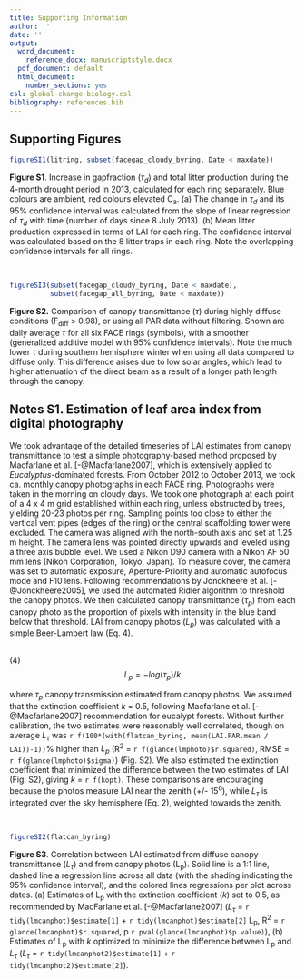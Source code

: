 ```yaml
---
title: Supporting Information
author: ''
date: ''
output:
  word_document:
    reference_docx: manuscriptstyle.docx
  pdf_document: default
  html_document:
    number_sections: yes
csl: global-change-biology.csl
bibliography: references.bib
---
```


## Supporting Figures
 
 
```r
figureSI1(litring, subset(facegap_cloudy_byring, Date < maxdate))
```

**Figure S1**. Increase in gapfraction ($\tau_d$) and total litter production during the 4-month drought period in 2013, calculated for each ring separately. Blue colours are ambient, red colours elevated C~a~. (a) The change in  $\tau_d$ and its 95% confidence interval was calculated from the slope of linear regression of $\tau_d$ with time (number of days since 8 July 2013). (b) Mean litter production expressed in terms of LAI for each ring. The confidence interval was calculated based on the 8 litter traps in each ring. Note the overlapping confidence intervals for all rings.

  
\
```r
figureSI3(subset(facegap_cloudy_byring, Date < maxdate), 
          subset(facegap_all_byring, Date < maxdate))
```

**Figure S2.** Comparison of canopy transmittance ($\tau$) during highly diffuse conditions (F~diff~ > 0.98), or using all PAR data without filtering. Shown are daily average $\tau$ for all six FACE rings (symbols), with a smoother (generalized additive model with 95% confidence intervals). Note the much lower $\tau$ during southern hemisphere winter when using all data compared to diffuse only. This difference arises due to low solar angles, which lead to higher attenuation of the direct beam as a result of a longer path length through the canopy.



## Notes S1. Estimation of leaf area index from digital photography

We took advantage of the detailed timeseries of LAI estimates from canopy transmittance to test a simple photography-based method proposed by Macfarlane et al. [-@Macfarlane2007], which is extensively applied to *Eucalyptus*-dominated forests. From October 2012 to October 2013, we took ca. monthly canopy photographs in each FACE ring. Photographs were taken in the morning on cloudy days. We took one photograph at each point of a 4 x 4 m grid established within each ring, unless obstructed by trees, yielding 20-23 photos per ring. Sampling points too close to either the vertical vent pipes (edges of the ring) or the central scaffolding tower were excluded. The camera was aligned with the north-south axis and set at 1.25 m height.  The camera lens was pointed directly upwards and leveled using a three axis bubble level. We used a Nikon D90 camera with a Nikon AF 50 mm lens (Nikon Corporation, Tokyo, Japan). To measure cover, the camera was set to automatic exposure, Aperture-Priority and automatic autofocus mode and F10 lens. Following recommendations by Jonckheere et al. [-@Jonckheere2005], we used the automated Ridler algorithm to threshold the canopy photos. We then calculated canopy transmittance ($\tau_p$) from each canopy photo as the proportion of pixels with intensity in the blue band below that threshold. LAI from canopy photos ($L_p$) was calculated with a simple Beer-Lambert law (Eq. 4).

\
(4) 
$$L_p = -log(\tau_p)/k$$
  
  where $\tau_p$ canopy transmission estimated from canopy photos. We assumed that the extinction coefficient *k* = 0.5, following Macfarlane et al. [-@Macfarlane2007] recommendation for eucalypt forests. Without further calibration, the two estimates were reasonably well correlated, though on average $L_\tau$ was `r f(100*(with(flatcan_byring, mean(LAI.PAR.mean / LAI))-1))`% higher than $L_p$ (R^2^ = `r f(glance(lmphoto)$r.squared)`, RMSE = `r f(glance(lmphoto)$sigma)`) (Fig. S2). We also estimated the extinction coefficient that minimized the difference between the two estimates of LAI (Fig. S2), giving *k* = `r f(kopt)`. These comparisons are encouraging because the photos measure LAI near the zenith (+/- 15^o^), while $L_\tau$ is integrated over the sky hemisphere (Eq. 2), weighted towards the zenith. 
  
\
```r
figureSI2(flatcan_byring)
```

**Figure S3**. Correlation between LAI estimated from diffuse canopy transmittance ($L_\tau$) and from canopy photos (L~p~). Solid line is a 1:1 line, dashed line a regression line across all data (with the shading indicating the 95% confidence interval), and the colored lines regressions per plot across dates. (a) Estimates of L~p~ with the extinction coefficient (*k*) set to 0.5, as recommended by MacFarlane et al. [-@Macfarlane2007] ($L_\tau$ = `r tidy(lmcanphot)$estimate[1]` + `r tidy(lmcanphot)$estimate[2]` L~p~, R^2^ = `r glance(lmcanphot)$r.squared`, p `r pval(glance(lmcanphot)$p.value)`), (b) Estimates of L~p~ with *k* optimized to minimize the difference between L~p~ and $L_\tau$ ($L_\tau$ = `r tidy(lmcanphot2)$estimate[1]` + `r tidy(lmcanphot2)$estimate[2]`).
  

  
  